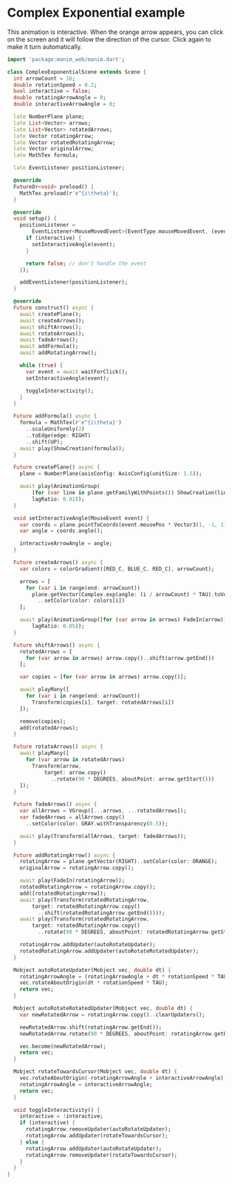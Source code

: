 
# Complex Exponential example

This animation is interactive.
When the orange arrow appears, you can click on the screen and it will
follow the direction of the cursor. Click again to make it turn
automatically.

<Scene src="/examples/complex_exponential.html" />

```dart
import 'package:manim_web/manim.dart';

class ComplexExponentialScene extends Scene {
  int arrowCount = 16;
  double rotationSpeed = 0.2;
  bool interactive = false;
  double rotatingArrowAngle = 0;
  double interactiveArrowAngle = 0;

  late NumberPlane plane;
  late List<Vector> arrows;
  late List<Vector> rotatedArrows;
  late Vector rotatingArrow;
  late Vector rotatedRotatingArrow;
  late Vector originalArrow;
  late MathTex formula;

  late EventListener positionListener;

  @override
  FutureOr<void> preload() {
    MathTex.preload(r'e^{i\theta}');
  }

  @override
  void setup() {
    positionListener =
        EventListener<MouseMovedEvent>(EventType.mouseMovedEvent, (event) {
      if (interactive) {
        setInteractiveAngle(event);
      }

      return false; // don't handle the event
    });

    addEventListener(positionListener);
  }

  @override
  Future construct() async {
    await createPlane();
    await createArrows();
    await shiftArrows();
    await rotateArrows();
    await fadeArrows();
    await addFormula();
    await addRotatingArrow();

    while (true) {
      var event = await waitForClick();
      setInteractiveAngle(event);

      toggleInteractivity();
    }
  }

  Future addFormula() async {
    formula = MathTex(r'e^{i\theta}')
      ..scaleUniformly(2)
      ..toEdge(edge: RIGHT)
      ..shift(UP);
    await play(ShowCreation(formula));
  }

  Future createPlane() async {
    plane = NumberPlane(axisConfig: AxisConfig(unitSize: 1.5));

    await play(AnimationGroup(
        [for (var line in plane.getFamilyWithPoints()) ShowCreation(line)],
        lagRatio: 0.02));
  }

  void setInteractiveAngle(MouseEvent event) {
    var coords = plane.pointToCoords(event.mousePos * Vector3(1, -1, 1));
    var angle = coords.angle();

    interactiveArrowAngle = angle;
  }

  Future createArrows() async {
    var colors = colorGradient([RED_C, BLUE_C, RED_C], arrowCount);

    arrows = [
      for (var i in range(end: arrowCount))
        plane.getVector(Complex.exp(angle: (i / arrowCount) * TAU).toVector3())
          ..setColor(color: colors[i])
    ];

    await play(AnimationGroup([for (var arrow in arrows) FadeIn(arrow)],
        lagRatio: 0.05));
  }

  Future shiftArrows() async {
    rotatedArrows = [
      for (var arrow in arrows) arrow.copy()..shift(arrow.getEnd())
    ];

    var copies = [for (var arrow in arrows) arrow.copy()];

    await playMany([
      for (var i in range(end: arrowCount))
        Transform(copies[i], target: rotatedArrows[i])
    ]);

    remove(copies);
    add(rotatedArrows);
  }

  Future rotateArrows() async {
    await playMany([
      for (var arrow in rotatedArrows)
        Transform(arrow,
            target: arrow.copy()
              ..rotate(90 * DEGREES, aboutPoint: arrow.getStart()))
    ]);
  }

  Future fadeArrows() async {
    var allArrows = VGroup([...arrows, ...rotatedArrows]);
    var fadedArrows = allArrows.copy()
      ..setColor(color: GRAY.withTransparency(0.5));

    await play(Transform(allArrows, target: fadedArrows));
  }

  Future addRotatingArrow() async {
    rotatingArrow = plane.getVector(RIGHT)..setColor(color: ORANGE);
    originalArrow = rotatingArrow.copy();

    await play(FadeIn(rotatingArrow));
    rotatedRotatingArrow = rotatingArrow.copy();
    add([rotatedRotatingArrow]);
    await play(Transform(rotatedRotatingArrow,
        target: rotatedRotatingArrow.copy()
          ..shift(rotatedRotatingArrow.getEnd())));
    await play(Transform(rotatedRotatingArrow,
        target: rotatedRotatingArrow.copy()
          ..rotate(90 * DEGREES, aboutPoint: rotatedRotatingArrow.getStart())));

    rotatingArrow.addUpdater(autoRotateUpdater);
    rotatedRotatingArrow.addUpdater(autoRotateRotatedUpdater);
  }

  Mobject autoRotateUpdater(Mobject vec, double dt) {
    rotatingArrowAngle = (rotatingArrowAngle + dt * rotationSpeed * TAU) % TAU;
    vec.rotateAboutOrigin(dt * rotationSpeed * TAU);
    return vec;
  }

  Mobject autoRotateRotatedUpdater(Mobject vec, double dt) {
    var newRotatedArrow = rotatingArrow.copy()..clearUpdaters();

    newRotatedArrow.shift(rotatingArrow.getEnd());
    newRotatedArrow.rotate(90 * DEGREES, aboutPoint: rotatingArrow.getEnd());

    vec.become(newRotatedArrow);
    return vec;
  }

  Mobject rotateTowardsCursor(Mobject vec, double dt) {
    vec.rotateAboutOrigin(-rotatingArrowAngle + interactiveArrowAngle);
    rotatingArrowAngle = interactiveArrowAngle;
    return vec;
  }

  void toggleInteractivity() {
    interactive = !interactive;
    if (interactive) {
      rotatingArrow.removeUpdater(autoRotateUpdater);
      rotatingArrow.addUpdater(rotateTowardsCursor);
    } else {
      rotatingArrow.addUpdater(autoRotateUpdater);
      rotatingArrow.removeUpdater(rotateTowardsCursor);
    }
  }
}
```
